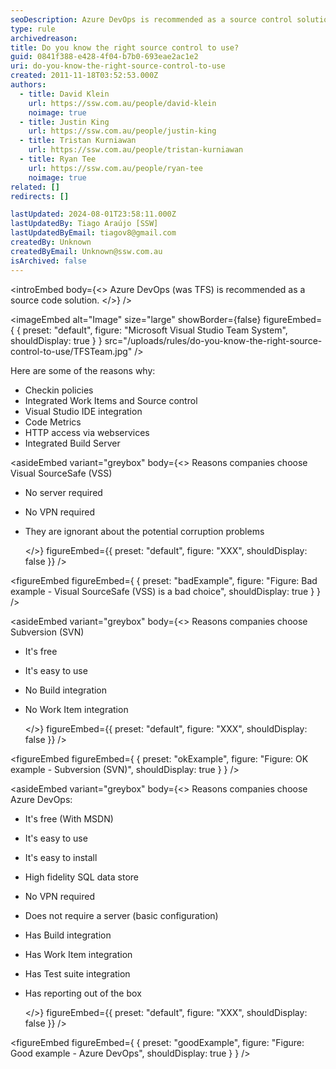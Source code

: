 ```yaml
---
seoDescription: Azure DevOps is recommended as a source control solution for efficient collaboration and version management.
type: rule
archivedreason:
title: Do you know the right source control to use?
guid: 0841f388-e428-4f04-b7b0-693eae2ac1e2
uri: do-you-know-the-right-source-control-to-use
created: 2011-11-18T03:52:53.000Z
authors:
  - title: David Klein
    url: https://ssw.com.au/people/david-klein
    noimage: true
  - title: Justin King
    url: https://ssw.com.au/people/justin-king
  - title: Tristan Kurniawan
    url: https://ssw.com.au/people/tristan-kurniawan
  - title: Ryan Tee
    url: https://ssw.com.au/people/ryan-tee
    noimage: true
related: []
redirects: []

lastUpdated: 2024-08-01T23:58:11.000Z
lastUpdatedBy: Tiago Araújo [SSW]
lastUpdatedByEmail: tiagov8@gmail.com
createdBy: Unknown
createdByEmail: Unknown@ssw.com.au
isArchived: false
---
```


<introEmbed
  body={<>
Azure DevOps (was TFS) is recommended as a source code solution.
  </>}
/>

<imageEmbed
  alt="Image"
  size="large"
  showBorder={false}
  figureEmbed={ {
    preset: "default",
    figure: "Microsoft Visual Studio Team System",
    shouldDisplay: true
  } }
  src="/uploads/rules/do-you-know-the-right-source-control-to-use/TFSTeam.jpg"
/>

Here are some of the reasons why:

* Checkin policies
* Integrated Work Items and Source control
* Visual Studio IDE integration
* Code Metrics
* HTTP access via webservices
* Integrated Build Server

<asideEmbed
  variant="greybox"
  body={<>
    Reasons companies choose Visual SourceSafe (VSS)

* No server required
* No VPN required
* They are ignorant about the potential corruption problems

  </>}
  figureEmbed={{
    preset: "default",
    figure: "XXX",
    shouldDisplay: false
  }}
/>

<figureEmbed figureEmbed={ {
  preset: "badExample",
  figure: "Figure: Bad example - Visual SourceSafe (VSS) is a bad choice",
  shouldDisplay: true
} } />


<asideEmbed
  variant="greybox"
  body={<>
    Reasons companies choose Subversion (SVN)

* It's free
* It's easy to use
* No Build integration
* No Work Item integration

  </>}
  figureEmbed={{
    preset: "default",
    figure: "XXX",
    shouldDisplay: false
  }}
/>

<figureEmbed figureEmbed={ {
  preset: "okExample",
  figure: "Figure: OK example - Subversion (SVN)",
  shouldDisplay: true
} } />


<asideEmbed
  variant="greybox"
  body={<>
    Reasons companies choose Azure DevOps:

* It's free (With MSDN)
* It's easy to use
* It's easy to install
* High fidelity SQL data store
* No VPN required
* Does not require a server (basic configuration)
* Has Build integration
* Has Work Item integration
* Has Test suite integration
* Has reporting out of the box

  </>}
  figureEmbed={{
    preset: "default",
    figure: "XXX",
    shouldDisplay: false
  }}
/>

<figureEmbed figureEmbed={ {
  preset: "goodExample",
  figure: "Figure: Good example - Azure DevOps",
  shouldDisplay: true
} } />
